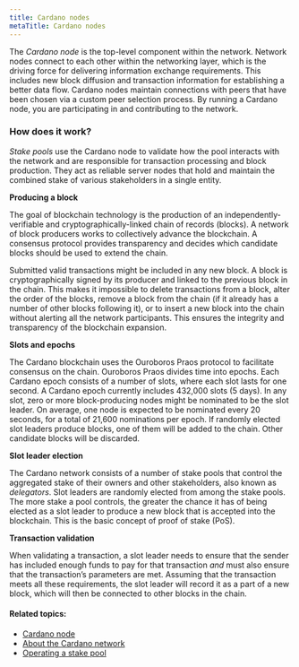 ```yaml
---
title: Cardano nodes
metaTitle: Cardano nodes
---
```


The _Cardano node_ is the top-level component within the network. Network nodes
connect to each other within the networking layer, which is the driving force
for delivering information exchange requirements. This includes new block
diffusion and transaction information for establishing a better data flow.
Cardano nodes maintain connections with peers that have been chosen via a custom
peer selection process. By running a Cardano node, you are participating in and
contributing to the network.

### How does it work?

_Stake pools_ use the Cardano node to validate how the pool interacts with the
network and are responsible for transaction processing and block production.
They act as reliable server nodes that hold and maintain the combined stake of
various stakeholders in a single entity.

**Producing a block**

The goal of blockchain technology is the production of an
independently-verifiable and cryptographically-linked chain of records (blocks).
A network of block producers works to collectively advance the blockchain. A
consensus protocol provides transparency and decides which candidate blocks
should be used to extend the chain.

Submitted valid transactions might be included in any new block. A block is
cryptographically signed by its producer and linked to the previous block in the
chain. This makes it impossible to delete transactions from a block, alter the
order of the blocks, remove a block from the chain (if it already has a number
of other blocks following it), or to insert a new block into the chain without
alerting all the network participants. This ensures the integrity and
transparency of the blockchain expansion.

<a name="slots_and_epochs"></a>**Slots and epochs**

The Cardano blockchain uses the Ouroboros Praos protocol to facilitate consensus
on the chain. Ouroboros Praos divides time into epochs. Each Cardano epoch
consists of a number of slots, where each slot lasts for one second. A Cardano
epoch currently includes 432,000 slots (5 days). In any slot, zero or more
block-producing nodes might be nominated to be the slot leader. On average, one
node is expected to be nominated every 20 seconds, for a total of 21,600
nominations per epoch. If randomly elected slot leaders produce blocks, one of
them will be added to the chain. Other candidate blocks will be discarded.

<a name="slot_leader_election"></a>**Slot leader election**

The Cardano network consists of a number of stake pools that control the
aggregated stake of their owners and other stakeholders, also known as
*delegators*. Slot leaders are randomly elected from among the stake pools. The
more stake a pool controls, the greater the chance it has of being elected as
a slot leader to produce a new block that is accepted into the blockchain. This
is the basic concept of proof of stake (PoS).

**Transaction validation**

When validating a transaction, a slot leader needs to ensure that the sender has
included enough funds to pay for that transaction *and* must also ensure that the
transaction’s parameters are met. Assuming that the transaction meets all these
requirements, the slot leader will record it as a part of a new block, which
will then be connected to other blocks in the chain.

#### Related topics:

-   [Cardano node](/core-concepts/cardano-node)
-   [About the Cardano network](/explore-cardano/cardano-network/about-the-cardano-network)
-   [Operating a stake pool](/getting-started/operating-a-stake-pool/about-stake-pools)
